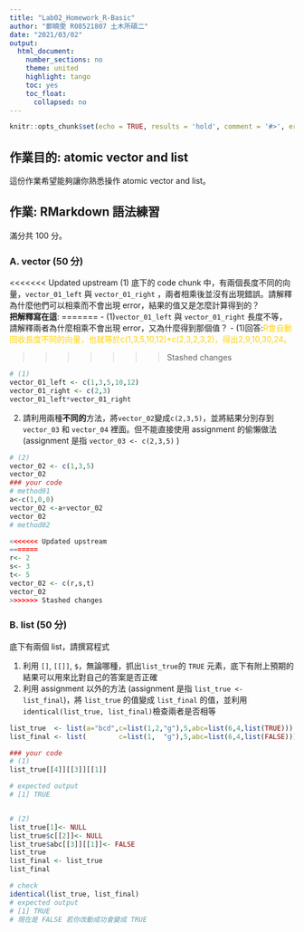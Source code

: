 ```yaml
---
title: "Lab02_Homework_R-Basic"
author: "鄭曉雯 R08521807 土木所碩二"
date: "2021/03/02"
output:
  html_document:
    number_sections: no
    theme: united
    highlight: tango
    toc: yes
    toc_float:
      collapsed: no
---
```


```r
knitr::opts_chunk$set(echo = TRUE, results = 'hold', comment = '#>', error = TRUE)
```

## 作業目的: atomic vector and list

這份作業希望能夠讓你熟悉操作 atomic vector and list。

## 作業: RMarkdown 語法練習

滿分共 100 分。

### A. vector (50 分) 

<<<<<<< Updated upstream
(1) 底下的 code chunk 中，有兩個長度不同的向量，`vector_01_left` 與 `vector_01_right` ，兩者相乘後並沒有出現錯誤。請解釋為什麼他們可以相乘而不會出現 error，結果的值又是怎麼計算得到的？<br>
**把解釋寫在這**: 
=======
- (1)`vector_01_left` 與 `vector_01_right` 長度不等，請解釋兩者為什麼相乘不會出現 error，又為什麼得到那個值？
- (1)回答:<font color=#FFD306>R會自動回收長度不同的向量，也就等於c(1,3,5,10,12)*c(2,3,2,3,2)，得出2,9,10,30,24。</font>

>>>>>>> Stashed changes

```r
# (1)
vector_01_left <- c(1,3,5,10,12)
vector_01_right <- c(2,3)
vector_01_left*vector_01_right
```

(2) 請利用兩種**不同的**方法，將`vector_02`變成`c(2,3,5)`，並將結果分別存到 `vector_03` 和 `vector_04` 裡面。但不能直接使用 assignment 的偷懶做法 (assignment 是指 `vector_03 <- c(2,3,5)` )

```r
# (2)
vector_02 <- c(1,3,5)
vector_02
### your code
# method01
a<-c(1,0,0)
vector_02 <-a+vector_02
vector_02
# method02

<<<<<<< Updated upstream
=======
r<- 2
s<- 3
t<- 5
vector_02 <- c(r,s,t)
vector_02
>>>>>>> Stashed changes
```

### B. list (50 分) 

底下有兩個 list，請撰寫程式

(1) 利用 `[]`, `[[]]`, `$`，無論哪種，抓出`list_true`的 `TRUE` 元素，底下有附上預期的結果可以用來比對自己的答案是否正確
(2) 利用 assignment 以外的方法 (assignment 是指 `list_true <- list_final`)，將 `list_true` 的值變成 `list_final` 的值，並利用`identical(list_true, list_final)`檢查兩者是否相等

```r
list_true  <- list(a="bcd",c=list(1,2,"g"),5,abc=list(6,4,list(TRUE)))
list_final <- list(        c=list(1,  "g"),5,abc=list(6,4,list(FALSE)))

### your code
# (1)
list_true[[4]][[3]][[1]]

# expected output
# [1] TRUE


# (2)
list_true[1]<- NULL
list_true$c[[2]]<- NULL
list_true$abc[[3]][[1]]<- FALSE
list_true
list_final <- list_true
list_final

# check
identical(list_true, list_final)
# expected output
# [1] TRUE
# 現在是 FALSE 若你改動成功會變成 TRUE

```


